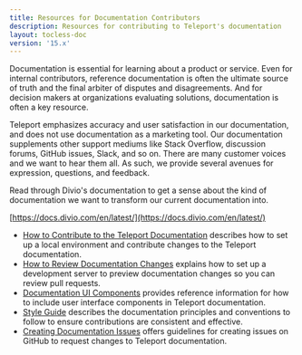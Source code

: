 ```yaml
---
title: Resources for Documentation Contributors
description: Resources for contributing to Teleport's documentation
layout: tocless-doc
version: '15.x'
---
```


Documentation is essential for learning about a product or service. Even for
internal contributors, reference documentation is often the ultimate source of
truth and the final arbiter of disputes and disagreements. And for decision
makers at organizations evaluating solutions, documentation is often a key
resource.

Teleport emphasizes accuracy and user satisfaction in our documentation, and
does not use documentation as a marketing tool. Our documentation supplements
other support mediums like Stack Overflow, discussion forums, GitHub issues,
Slack, and so on. There are many customer voices and we want to hear them all.
As such, we provide several avenues for expression, questions, and feedback.

<Tip>
  Read through Divio's documentation to get a sense about
  the kind of documentation we want to transform our current documentation into.

  [https://docs.divio.com/en/latest/](https://docs.divio.com/en/latest/)
</Tip>

- [How to Contribute to the Teleport Documentation](/contributing/documentation/how-to-contribute) describes
  how to set up a local environment and contribute changes to the Teleport documentation.
- [How to Review Documentation Changes](/contributing/documentation/reviewing-docs) explains how to
  set up a development server to preview documentation changes so you can review pull
  requests.
- [Documentation UI Components](/contributing/documentation/reference) provides reference
  information for how to include user interface components in Teleport documentation.
- [Style Guide](/contributing/documentation/style-guide) describes the documentation principles and
  conventions to follow to ensure contributions are consistent and effective.
- [Creating Documentation Issues](/contributing/documentation/issues) offers guidelines for
  creating issues on GitHub to request changes to Teleport documentation.
